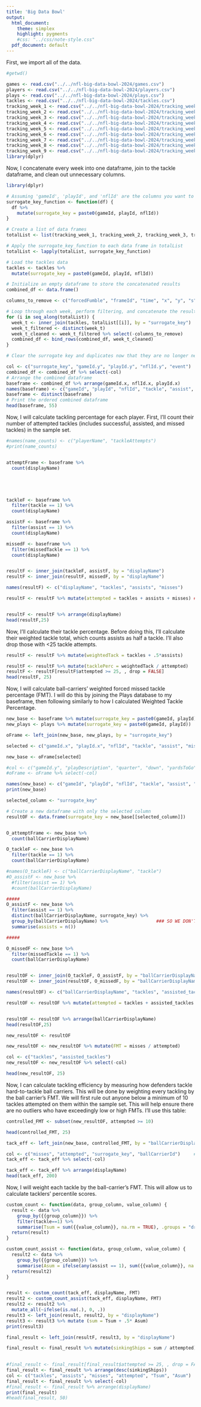 ```yaml
---
title: 'Big Data Bowl'
output:
  html_document:
    theme: simplex
    highlight: pygments
    #css: "../css/note-style.css"
  pdf_document: default
---
```



First, we import all of the data.
```r
#getwd()

games <- read.csv("../../nfl-big-data-bowl-2024/games.csv")
players <- read.csv("../../nfl-big-data-bowl-2024/players.csv")
plays <- read.csv("../../nfl-big-data-bowl-2024/plays.csv")
tackles <- read.csv("../../nfl-big-data-bowl-2024/tackles.csv")
tracking_week_1 <- read.csv("../../nfl-big-data-bowl-2024/tracking_week_1.csv")
tracking_week_2 <- read.csv("../../nfl-big-data-bowl-2024/tracking_week_2.csv")
tracking_week_3 <- read.csv("../../nfl-big-data-bowl-2024/tracking_week_3.csv")
tracking_week_4 <- read.csv("../../nfl-big-data-bowl-2024/tracking_week_4.csv")
tracking_week_5 <- read.csv("../../nfl-big-data-bowl-2024/tracking_week_5.csv")
tracking_week_6 <- read.csv("../../nfl-big-data-bowl-2024/tracking_week_6.csv")
tracking_week_7 <- read.csv("../../nfl-big-data-bowl-2024/tracking_week_7.csv")
tracking_week_8 <- read.csv("../../nfl-big-data-bowl-2024/tracking_week_8.csv")
tracking_week_9 <- read.csv("../../nfl-big-data-bowl-2024/tracking_week_9.csv")
library(dplyr)

```
Now, I concatenate every week into one dataframe, join to the tackle dataframe, and clean out unnecessary columns.
```r

library(dplyr)

# Assuming 'gameId', 'playId', and 'nflId' are the columns you want to use for the surrogate key
surrogate_key_function <- function(df) {
  df %>%
    mutate(surrogate_key = paste0(gameId, playId, nflId))
}

# Create a list of data frames
totalList <- list(tracking_week_1, tracking_week_2, tracking_week_3, tracking_week_4, tracking_week_5, tracking_week_6, tracking_week_7, tracking_week_8, tracking_week_9)

# Apply the surrogate_key_function to each data frame in totalList
totalList <- lapply(totalList, surrogate_key_function)

# Load the tackles data
tackles <- tackles %>%
  mutate(surrogate_key = paste0(gameId, playId, nflId))

# Initialize an empty dataframe to store the concatenated results
combined_df <- data.frame()

columns_to_remove <- c("forcedFumble", "frameId", "time", "x", "y", "s", "a", "dis", "o", "playDirection", "dir", "jerseyNumber")

# Loop through each week, perform filtering, and concatenate the results
for (i in seq_along(totalList)) {
  week_t <- inner_join(tackles, totalList[[i]], by = "surrogate_key")
  week_t_filtered <- distinct(week_t)
  week_t_cleaned <- week_t_filtered %>% select(-columns_to_remove)
  combined_df <- bind_rows(combined_df, week_t_cleaned)
}

# Clear the surrogate key and duplicates now that they are no longer needed

col <- c("surrogate_key", "gameId.y", "playId.y", "nflId.y", "event")
combined_df <- combined_df %>% select(-col)
# Arrange the combined dataframe
baseframe <- combined_df %>% arrange(gameId.x, nflId.x, playId.x)
names(baseframe) <- c("gameId", "playId", "nflId", "tackle", "assist", "missedTackle", "displayName", "club")
baseframe <- distinct(baseframe)
# Print the ordered combined dataframe
head(baseframe, 55)


```


Now, I will calculate tackling percentage for each player. First, I'll count their number of attempted tackles (includes successful, assisted, and missed tackles) in the sample set.

```r


#names(name_counts) <- c("playerName", "tackleAttempts")
#print(name_counts)


attemptFrame <- baseframe %>%
  count(displayName)





tackleF <- baseframe %>%
  filter(tackle == 1) %>%
  count(displayName)

assistF <- baseframe %>%
  filter(assist == 1) %>%
  count(displayName)

missedF <- baseframe %>%
  filter(missedTackle == 1) %>%
  count(displayName)


resultF <- inner_join(tackleF, assistF, by = "displayName")
resultF <- inner_join(resultF, missedF, by = "displayName")

names(resultF) <- c("displayName", "tackles", "assists", "misses")

resultF <- resultF %>% mutate(attempted = tackles + assists + misses) ### BECAUSE SOME PLAYS A GUY DOES 2


resultF <- resultF %>% arrange(displayName)
head(resultF,25)
```



Now, I'll calculate their tackle percentage. Before doing this, I'll calculate their weighted tackle total, which counts assists as half a tackle. I'll also drop those with <25 tackle attempts.

```r
resultF <- resultF %>% mutate(weightedTack = tackles + .5*assists)

resultF <- resultF %>% mutate(tacklePerc = weightedTack / attempted)
resultF <- resultF[resultF$attempted >= 25, , drop = FALSE]
head(resultF, 25)
```

Now, I will calculate ball-carriers' weighted forced missed tackle percentage (FMT). I will do this by joining the Plays database to my baseframe, then following similarly to how I calculated Weighted Tackle Percentage.

```r

new_base <- baseframe %>% mutate(surrogate_key = paste0(gameId, playId))
new_plays <- plays %>% mutate(surrogate_key = paste0(gameId, playId))

oFrame <- left_join(new_base, new_plays, by = "surrogate_key")

selected <- c("gameId.x", "playId.x", "nflId", "tackle", "assist", "missedTackle", "displayName", "ballCarrierId", "ballCarrierDisplayName", "surrogate_key")

new_base <- oFrame[selected]

#col <- c("gameId.y", "playDescription", "quarter", "down", "yardsToGo", "possessionTeam", "defensiveTeam", "yardlineSide", "yardlineNumber", "gameClock", "preSnapHomeScore", "preSnapVisitorScore", "club", "passResult", "passLength", "prePenaltyPlayResult", "penaltyYards", "playResult", "playNullifiedByPenalty", "absoluteYardlineNumber", "offensiveFormation", "defendersInTheBox")
#oFrame <- oFrame %>% select(-col)

names(new_base) <- c("gameId", "playId", "nflId", "tackle", "assist", "missedTackle", "displayName", "ballCarrierId", "ballCarrierDisplayName", "surrogate_key")
print(new_base)


```

```r

selected_column <- "surrogate_key"

# Create a new dataframe with only the selected column
resultOF <- data.frame(surrogate_key = new_base[[selected_column]])


O_attemptFrame <- new_base %>%
  count(ballCarrierDisplayName)

O_tackleF <- new_base %>%
  filter(tackle == 1) %>%
  count(ballCarrierDisplayName)

#names(O_tackleF) <- c("ballCarrierDisplayName", "tackle")
#O_assistF <- new_base %>%
  #filter(assist == 1) %>%
  #count(ballCarrierDisplayName)

#####
O_assistF <- new_base %>%
  filter(assist == 1) %>%
  distinct(ballCarrierDisplayName, surrogate_key) %>%
  group_by(ballCarrierDisplayName) %>%                  ### SO WE DON'T COUNT 5 GUYS TACKLING A CARRIER AS 5 UNIQUE TACKLES
  summarise(assists = n())

#####

O_missedF <- new_base %>%
  filter(missedTackle == 1) %>%
  count(ballCarrierDisplayName)


resultOF <- inner_join(O_tackleF, O_assistF, by = "ballCarrierDisplayName")
resultOF <- inner_join(resultOF, O_missedF, by = "ballCarrierDisplayName")

names(resultOF) <- c("ballCarrierDisplayName", "tackles", "assisted_tackles", "misses")

resultOF <- resultOF %>% mutate(attempted = tackles + assisted_tackles + misses) ### BECAUSE SOME PLAYS A GUY DOES 2


resultOF <- resultOF %>% arrange(ballCarrierDisplayName)
head(resultOF,25)
```
```r
new_resultOF <- resultOF

new_resultOF <- new_resultOF %>% mutate(FMT = misses / attempted)

col <- c("tackles", "assisted_tackles")
new_resultOF <- new_resultOF %>% select(-col)

head(new_resultOF, 25)
```

Now, I can calculate tackling efficiency by measuring how defenders tackle hard-to-tackle ball carriers. This will be done by weighting every tackling by the ball carrier's FMT. We will first rule out anyone below a minimum of 10 tackles attempted on them within the sample set. This will help ensure there are no outliers who have exceedingly low or high FMTs. I'll use this table:

```r
controlled_FMT <- subset(new_resultOF, attempted >= 10)  

head(controlled_FMT, 25)
```


```r
tack_eff <- left_join(new_base, controlled_FMT, by = "ballCarrierDisplayName") 

col <- c("misses", "attempted", "surrogate_key", "ballCarrierId")     #might want to keep bcid in
tack_eff <- tack_eff %>% select(-col)

tack_eff <- tack_eff %>% arrange(displayName)
head(tack_eff, 200)
```
Now, I will weight each tackle by the ball-carrier's FMT. This will allow us to calculate tacklers' percentile scores.


```r
custom_count <- function(data, group_column, value_column) {
  result <- data %>%
    group_by({{group_column}}) %>%
    filter(tackle==1) %>% 
    summarise(Tsum = sum({{value_column}}, na.rm = TRUE), .groups = "drop")
  return(result)
}

custom_count_assist <- function(data, group_column, value_column) {
  result2 <- data %>%
    group_by({{group_column}}) %>%
    summarise(Asum = ifelse(any(assist == 1), sum({{value_column}}, na.rm = TRUE), 0), .groups = "drop")
  return(result2)
}


result <- custom_count(tack_eff, displayName, FMT)
result2 <- custom_count_assist(tack_eff, displayName, FMT)
result2 <- result2 %>%
  mutate_all(~ifelse(is.na(.), 0, .))
result3 <- left_join(result, result2, by = "displayName")
result3 <- result3 %>% mutate (sum = Tsum + .5* Asum)
print(result3)

```

```r


final_result <- left_join(resultF, result3, by = "displayName")

final_result <- final_result %>% mutate(sinkingShips = sum / attempted)
  

#final_result <- final_result[final_result$attempted >= 25, , drop = FALSE]
final_result <- final_result %>% arrange(desc(sinkingShips))
col <- c("tackles", "assists", "misses", "attempted", "Tsum", "Asum")
final_result <- final_result %>% select(-col)
#final_result <- final_result %>% arrange(displayName)
print(final_result)
#head(final_result, 50)
```

